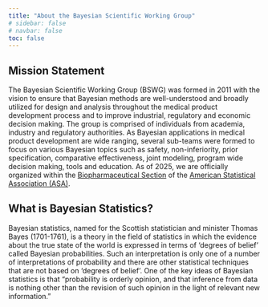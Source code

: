 ```yaml
---
title: "About the Bayesian Scientific Working Group"
# sidebar: false
# navbar: false
toc: false
---
```


<!-- ## About the Bayesian Scientific Working Group -->

## Mission Statement

The Bayesian Scientific Working Group (BSWG) was formed in 2011 with the vision to ensure that Bayesian methods are well-understood and broadly utilized for design and analysis throughout the medical product development process and to improve industrial, regulatory and economic decision making. The group is comprised of individuals from academia, industry and regulatory authorities. As Bayesian applications in medical product development are wide ranging, several sub-teams were formed to focus on various Bayesian topics such as safety, non-inferiority, prior specification, comparative effectiveness, joint modeling, program wide decision making, tools and education. As of 2025, we are officially organized within the [Biopharmaceutical Section](https://community.amstat.org/biop/home) of the [American Statistical Association (ASA)](https://www.amstat.org/).

## What is Bayesian Statistics?

Bayesian statistics, named for the Scottish statistician and minister Thomas Bayes (1701-1761), is a theory in the field of statistics in which the evidence about the true state of the world is expressed in terms of 'degrees of belief' called Bayesian probabilities. Such an interpretation is only one of a number of interpretations of probability and there are other statistical techniques that are not based on 'degrees of belief'. One of the key ideas of Bayesian statistics is that "probability is orderly opinion, and that inference from data is nothing other than the revision of such opinion in the light of relevant new information."
